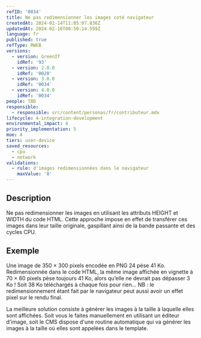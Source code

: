 ```yaml
---
refID: '0034'
title: Ne pas redimensionner les images coté navigateur
createdAt: 2024-02-14T11:05:07.836Z
updatedAt: 2024-02-16T08:50:14.559Z
language: fr
published: true
refType: RWEB
versions:
  - version: GreenIT
    idRef: '93'
  - version: 2.0.0
    idRef: '0020'
  - version: 3.0.0
    idRef: '0034'
  - version: 4.0.0
    idRef: '0034'
people: TBD
responsible:
  - responsible: src/content/personas/fr/contributeur.mdx
lifecycle: 4-integration-development
environmental_impact: 4
priority_implementation: 5
moe: 4
tiers: user-device
saved_resources:
  - cpu
  - network
validations:
  - rule: d'images redimensionnées dans le navigateur
    maxValue: '0'
---
```


## Description

Ne pas redimensionner les images en utilisant les attributs HEIGHT et WIDTH du code HTML. Cette approche impose en effet de transférer ces images dans leur taille originale, gaspillant ainsi de la bande passante et des cycles CPU.

## Exemple

Une image de 350 × 300 pixels encodée en PNG 24 pèse 41 Ko. Redimensionnée dans le code HTML, la même image affichée en vignette à 70 × 60 pixels pèse toujours 41 Ko, alors qu’elle ne devrait pas dépasser 3 Ko ! Soit 38 Ko téléchargés à chaque fois pour rien… NB : le redimensionnement étant fait par le navigateur peut aussi avoir un effet pixel sur le rendu final.

La meilleure solution consiste à générer les images à la taille à laquelle elles sont affichées. Soit vous le faites manuellement en utilisant un éditeur d'image, soit le CMS dispose d'une routine automatique qui va générer les images à la taille où elles sont appelées dans le template.
